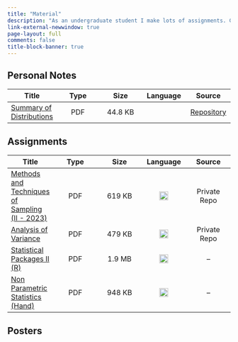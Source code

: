 ```yaml
---
title: "Material"
description: "As an undergraduate student I make lots of assignments. Given that fact, I decided to create a special category on my website which will list some of those. I think that will be proved helpful to my fellow students who either struggle with our studies or do not have the ability to attend lectures for various reasons (medical, financial, etc.)"
link-external-newwindow: true
page-layout: full
comments: false
title-block-banner: true
---
```



## Personal Notes

<div class ="material-tables">
| Title  | Type | Size | Language |  Source | 
|--------|:--------:|:--------:|:--------:|:--------:|
| [Summary of Distributions](https://github.com/stesiam/Summary-Distributions/blob/main/Summary_Distributions.pdf)  | PDF | 44.8 KB |  <img src="www/uk.png" style="width:20px; height: 15px;"/> | [Repository](https://github.com/stesiam/Summary-Distributions) |
</div>


## Assignments
<div class ="material-tables">
| Title  | Type  | Size | Language |  Source | 
|--------|:--------:|:--------:|:--------:|:--------:|
| [Methods and Techniques of Sampling (II - 2023)](https://drive.google.com/file/d/1vcT_aY3UyFti-9Zv04qjAB9PQrnuGSt7/view?usp=drive_link)  |  PDF | 619 KB | <img src="www/gr.png"  style="width:20px;"/>| Private Repo |
| [Analysis of Variance](https://drive.google.com/file/d/18mAqVjjQGgove9cXCDn2QFJbCjfce5ZF/view?usp=drive_link)  |  PDF | 479 KB | <img src="www/gr.png"  style="width:20px;"/>| Private Repo |
| [Statistical Packages II (R)](https://drive.google.com/file/d/1XH4D3HGx2uUWZSNDYfMshPdgd-V7NabW/view?usp=drive_link)  |  PDF | 1.9 MB | <img src="www/gr.png" style="width:20px;"/>| -- |
| [Non Parametric Statistics (Hand)](https://drive.google.com/file/d/1jtgU0v57fJFgFxTmAO2sXIUsOZe0IJR9/view?usp=drive_link)  |  PDF | 948 KB | <img src="www/gr.png" style="width:20px;"/>| -- |
</div>

## Posters
